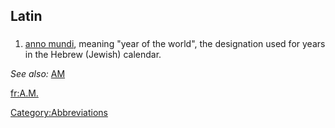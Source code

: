 ==Latin==
==={{abbreviation}}===
#[[anno mundi]], meaning "year of the world", the designation used for years in the Hebrew (Jewish) calendar.
''See also:'' [[AM]]

[[Category:Abbreviations]]

[[fr:A.M.]]